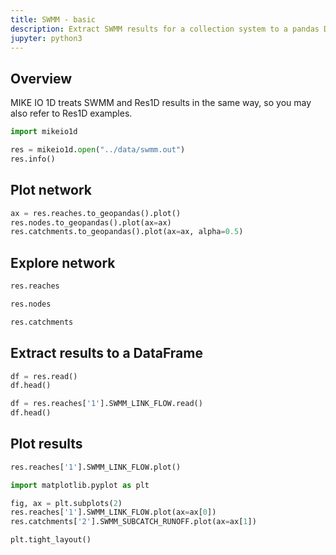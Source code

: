 ```yaml
---
title: SWMM - basic
description: Extract SWMM results for a collection system to a pandas DataFrame.
jupyter: python3
---
```


## Overview 

::: callout-tip
MIKE IO 1D treats SWMM and Res1D results in the same way, so you may also refer to Res1D examples.
:::

```python
import mikeio1d
```

```python
res = mikeio1d.open("../data/swmm.out")
res.info()
```

## Plot network
```python
ax = res.reaches.to_geopandas().plot()
res.nodes.to_geopandas().plot(ax=ax)
res.catchments.to_geopandas().plot(ax=ax, alpha=0.5)
```

## Explore network

```python
res.reaches
```

```python
res.nodes
```

```python
res.catchments
```

## Extract results to a DataFrame

```python
df = res.read()
df.head()
```

```python
df = res.reaches['1'].SWMM_LINK_FLOW.read()
df.head()
```

## Plot results

```python
res.reaches['1'].SWMM_LINK_FLOW.plot()
```

```python
import matplotlib.pyplot as plt

fig, ax = plt.subplots(2)
res.reaches['1'].SWMM_LINK_FLOW.plot(ax=ax[0])
res.catchments['2'].SWMM_SUBCATCH_RUNOFF.plot(ax=ax[1])

plt.tight_layout()
```